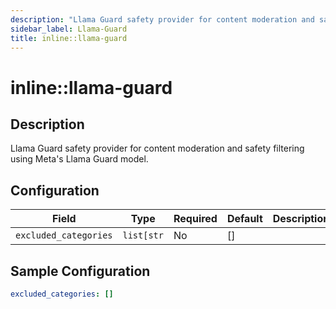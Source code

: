 ```yaml
---
description: "Llama Guard safety provider for content moderation and safety filtering using Meta's Llama Guard model."
sidebar_label: Llama-Guard
title: inline::llama-guard
---
```


# inline::llama-guard

## Description

Llama Guard safety provider for content moderation and safety filtering using Meta's Llama Guard model.

## Configuration

| Field | Type | Required | Default | Description |
|-------|------|----------|---------|-------------|
| `excluded_categories` | `list[str` | No | [] |  |

## Sample Configuration

```yaml
excluded_categories: []
```
